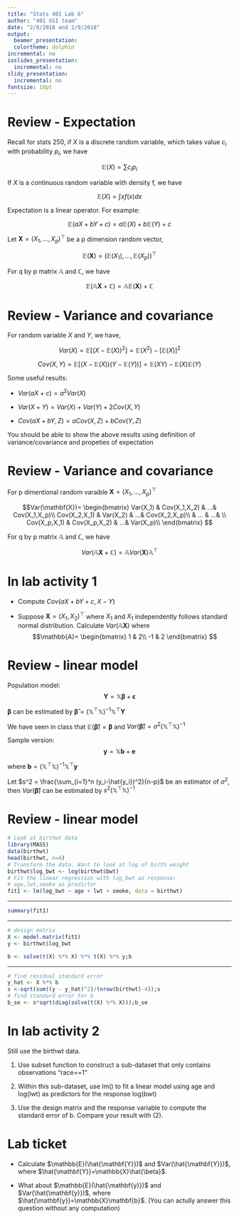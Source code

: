 ---
title: "Stats 401 Lab 6"
author: "401 GSI team"
date: "2/8/2018 and 2/9/2018"
output:
  beamer_presentation:
  colortheme: dolphin
incremental: no
ioslides_presentation:
  incremental: no
slidy_presentation:
  incremental: no
fontsize: 10pt
---
  
# Review - Expectation

Recall for stats 250, if $X$ is a discrete random variable, which takes value $c_i$ with probability $p_i$, we have

$$\mathbb{E}(X) = \sum c_i p_i$$

If $X$ is a continuous random variable with density f, we have

$$\mathbb{E}(X) = \int x f(x) dx$$

Expectation is a linear operator. For example:

$$\mathbb{E}(aX+bY+c) = a\mathbb{E}(X)+b\mathbb{E}(Y)+c$$

Let $\mathbf{X} = (X_1,...,X_p)^{\top}$ be a p dimension random vector, 

$$\mathbb{E}(\mathbf{X}) = (\mathbb{E}(X_1),...,\mathbb{E}(X_p))^{\top}$$

For q by p matrix $\mathbb{A}$ and $\mathbb{C}$, we have

$$\mathbb{E}(\mathbb{A}\mathbf{X}+\mathbb{C} ) = \mathbb{A} \mathbb{E}(\mathbf{X}) + \mathbb{C}$$

# Review - Variance and covariance

For random variable $X$ and $Y$, we have, 

$$Var(X)=\mathbb{E}[(X-\mathbb{E}(X))^2]=\mathbb{E}(X^2)-[\mathbb{E}(X)]^2$$  

$$Cov(X,Y)=\mathbb{E}[(X-\mathbb{E}(X))(Y-\mathbb{E}(Y))]=\mathbb{E}(XY)-\mathbb{E}(X)\mathbb{E}(Y)$$

Some useful results:

- $Var(aX+c) = a^2 Var(X)$

- $Var(X+Y) = Var(X)+Var(Y)+2Cov(X,Y)$ 

- $Cov(aX+bY, Z) = aCov(X,Z) + bCov(Y,Z)$

You should be able to show the above results using definition of variance/covariance and propeties of expectation

# Review - Variance and covariance

For p dimentional random varaible $\mathbf{X} = (X_1,...,X_p)^{\top}$

$$Var(\mathbf{X})=
\begin{bmatrix}
    Var(X_1)     &  Cov(X_1,X_2) & ...& Cov(X_1,X_p)\\
    Cov(X_2,X_1) &  Var(X_2)     & ...& Cov(X_2,X_p)\\
      & ... & ...& \\
    Cov(X_p,X_1) & Cov(X_p,X_2)  & ...& Var(X_p)\\
\end{bmatrix}
$$

For q by p matrix $\mathbb{A}$ and $\mathbb{C}$, we have

$$Var(\mathbb{A}\mathbf{X}+\mathbb{C} ) = \mathbb{A} Var(\mathbf{X}) \mathbb{A}^{\top}$$

# In lab activity 1
- Compute $Cov(aX+bY+c,X-Y)$

- Suppose $\mathbf{X}=(X_1,X_2)^{\top}$ where $X_1$ and $X_1$ independently follows standard normal distribution. Calculate $Var(\mathbb{A}\mathbf{X})$ where
$$\mathbb{A}=
\begin{bmatrix}
    1 &  2\\
    -1 & 2
\end{bmatrix}
$$

# Review - linear model

Population model:
$$\mathbf{Y} = \mathbb{X} \mathbf{\beta} + \mathbf{\epsilon}$$

$\mathbf{\beta}$ can be estimated by $\mathbf{\hat{\beta}} = (\mathbb{X}^{\top} \mathbb{X})^{-1} \mathbb{X}^{\top}\mathbf{Y}$

We have seen in class that 
$\mathbb{E}(\mathbf{\hat{\beta}})= \mathbf{\beta}$ and
$Var(\mathbf{\hat{\beta}}) = \sigma^2(\mathbb{X}^{\top} \mathbb{X})^{-1}$

Sample version:
$$\mathbf{y} = \mathbb{X} \mathbf{b} + \mathbf{e}$$

where $\mathbf{b} = (\mathbb{X}^{\top} \mathbb{X})^{-1} \mathbb{X}^{\top}\mathbf{y}$

Let $s^2 = \frac{\sum_{i=1}^n (y_i-\hat{y_i})^2}{n-p}$ be an estimator of $\sigma^2$, then $Var(\mathbf{\hat{\beta}})$ can be estimated by $s^2(\mathbb{X}^{\top} \mathbb{X})^{-1}$


# Review - linear model
```{r}
# Look at birthwt data
library(MASS)
data(birthwt)
head(birthwt, n=4)
# Transform the data. Want to look at log of birth weight
birthwt$log_bwt <- log(birthwt$bwt)
# Fit the linear regression with log_bwt as response;
# age,lwt,smoke as predictor
fit1 <- lm(log_bwt ~ age + lwt + smoke, data = birthwt)
```

---

```{r}
summary(fit1)
```

---

```{r}
# design matrix
X <- model.matrix(fit1)
y <- birthwt$log_bwt

b <- solve(t(X) %*% X) %*% t(X) %*% y;b
```

---

```{r}
# find residual standard error
y_hat <- X %*% b
s <-sqrt(sum((y - y_hat)^2)/(nrow(birthwt)-4));s
# find standard error for b
b_se <- s*sqrt(diag(solve(t(X) %*% X)));b_se
```

# In lab activity 2
Still use the birthwt data.

(1) Use subset function to construct a sub-dataset that only contains observations "race==1"

(2) Within this sub-dataset, use lm() to fit a linear model using age and log(lwt) as predictors for the response log(bwt) 

(3) Use the design matrix and the response variable to compute the standard error of b. Compare your result with (2).

# Lab ticket
 
- Calculate $\mathbb{E}(\hat{\mathbf{Y}})$ and $Var(\hat{\mathbf{Y}})$, where $\hat{\mathbf{Y}}=\mathbb{X}\hat{\beta}$.

- What about $\mathbb{E}(\hat{\mathbf{y}})$ and $Var(\hat{\mathbf{y}})$, where $\hat{\mathbf{y}}=\mathbb{X}\mathbf{b}$. (You can actully answer this question without any computation)
